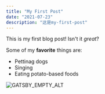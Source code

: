 ```yaml
---
title: "My First Post"
date: "2021-07-23"
description: "这是my-first-post"
---
```


This is my first blog post! Isn't it *great*?

Some of my **favorite** things are:

* Pettinag dogs
* Singing
* Eating potato-based foods

![GATSBY_EMPTY_ALT](./image2.jpg)